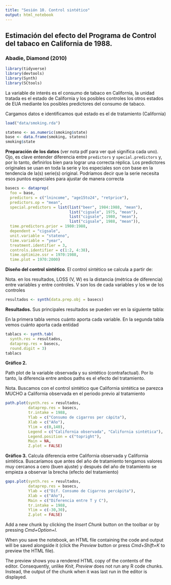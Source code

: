 ```yaml
---
title: "Sesión 10. Control sintético"
output: html_notebook
---
```


## Estimación del efecto del Programa de Control del tabaco en California de 1988.
### Abadie, Diamond (2010)

```r
library(tidyverse)
library(devtools)
library(Synth)
library(SCtools)
```

La variable de interés es el consumo de tabaco en California, la unidad tratada es el 
estado de California y los posibles controles los otros estados de EUA mediante los
posibles predictores del consumo de tabaco.

Cargamos datos e identificamos qué estado es el de tratamiento (California)

```r
load("data/smoking.rda")

stateno <- as.numeric(smoking$state)
base <- data.frame(smoking, stateno)
smoking$state
```

**Preparación de los datos** (ver nota pdf para ver qué significa cada uno).
Ojo, es clave entender diferencia entre `predictors` y `special.predictors` y, por
lo tanto, definirlos bien para lograr una correcta réplica. Los predictores originales 
se usan en toda la serie y los especiales son con base en la tendencia de la(s) serie(s)
original. Podríamos decir que la serie necesita esos puntos especiales para ajustar de 
manera correcta

```r
basecs <- dataprep(
  foo = base,
  predictors = c("lnincome", "age15to24", "retprice"),
  predictors.op = "mean",
  special.predictors = list(list("beer", 1984:1988, "mean"),
                            list("cigsale", 1975, "mean"),
                            list("cigsale", 1980, "mean"),
                            list("cigsale", 1988, "mean")),
  time.predictors.prior = 1980:1988,
  dependent = "cigsale",
  unit.variable = "stateno",
  time.variable = "year",
  treatment.identifier = 3,
  controls.identifier = c(1:2, 4:38),
  time.optimize.ssr = 1970:1988,
  time.plot = 1970:2000)
```

**Diseño del control sintético**.
El control sintético se calcula a partir de:

Nota. en los resultados, LOSS (V, W) es la distancia (métrica de diferencia) entre
variables y entre controles. V son los de cada variables y los w de los controles
```r
resultados <- synth(data.prep.obj = basecs)
```
**Resultados.**
Sus principales resultados se pueden ver en la siguiente tabla:

En la primera tabla vemos cuánto aporta cada variable.
En la segunda tabla vemos cuánto aporta cada entidad

```r
tablacs <- synth.tab(
  synth.res = resultados,
  dataprep.res = basecs,
  round.digit = 3)
tablacs
```

**Gráfico 2.**

Path plot de la variable observada y su sintético (contrafactual).
Por lo tanto, la diferencia entre ambos paths es el efecto del tratamiento.

Nota. Buscamos con el control sintético que California sintética se parezca MUCHO
a California observada en el periodo previo al tratamiento

```r
path.plot(synth.res = resultados,
          dataprep.res = basecs,
          tr.intake = 1988,
          Ylab = c("Consumo de cigarros per cápita"),
          Xlab = c("Año"),
          Ylim = c(0,140),
          Legend = c("California observada", "California sintética"),
          Legend.position = c("topright"),
          Main = NA,
          Z.plot = FALSE)
```

**Gráfico 3.**
Calcula diferencia entre California observada y California sintética.
Buscaríamos que antes del año de tratamiento tengamos valores muy cercanos a cero
(buen ajuste) y después del año de tratamiento se empieza a observar la brecha 
(efecto del tratamiento)

```r
gaps.plot(synth.res = resultados,
          dataprep.res = basecs,
          Ylab = c("Dif. Consumo de Cigarros percápita"),
          Xlab = c("Año"),
          Main = c("Diferencia entre T y C"),
          tr.intake = 1988,
          Ylim = c(-30,30),
          Z.plot = FALSE)
```

Add a new chunk by clicking the *Insert Chunk* button on the toolbar or by pressing *Cmd+Option+I*.

When you save the notebook, an HTML file containing the code and output will be saved alongside it (click the *Preview* button or press *Cmd+Shift+K* to preview the HTML file). 

The preview shows you a rendered HTML copy of the contents of the editor. Consequently, unlike *Knit*, *Preview* does not run any R code chunks. Instead, the output of the chunk when it was last run in the editor is displayed.

